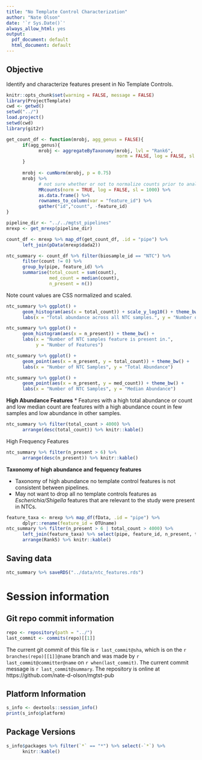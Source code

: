 ```yaml
---
title: "No Template Control Characterization"
author: "Nate Olson"
date: '`r Sys.Date()`'
always_allow_html: yes
output:
  pdf_document: default
  html_document: default
---
```


## Objective
Identify and characterize features present in No Template Controls. 

```r
knitr::opts_chunk$set(warning = FALSE, message = FALSE)
library(ProjectTemplate)
cwd <- getwd()
setwd("../")
load.project()
setwd(cwd)
library(git2r)
```

```r
get_count_df <- function(mrobj, agg_genus = FALSE){
      if(agg_genus){
            mrobj <- aggregateByTaxonomy(mrobj, lvl = "Rank6", 
                                         norm = FALSE, log = FALSE, sl = 1)
      }
      
      mrobj <- cumNorm(mrobj, p = 0.75)
      mrobj %>%
            # not sure whether or not to normalize counts prior to analysis
            MRcounts(norm = TRUE, log = FALSE, sl = 1000) %>%  
            as.data.frame() %>% 
            rownames_to_column(var = "feature_id") %>% 
            gather("id","count", -feature_id)
}

pipeline_dir <- "../../mgtst_pipelines"
mrexp <- get_mrexp(pipeline_dir)

count_df <- mrexp %>% map_df(get_count_df, .id = "pipe") %>% 
      left_join(pData(mrexp$dada2))
```


```r
ntc_summary <- count_df %>% filter(biosample_id == "NTC") %>% 
      filter(count != 0) %>% 
      group_by(pipe, feature_id) %>% 
      summarise(total_count = sum(count),
                med_count = median(count), 
                n_present = n())
```

Note count values are CSS normalized and scaled. 
```r
ntc_summary %>% ggplot() + 
      geom_histogram(aes(x = total_count)) + scale_y_log10() + theme_bw() +
      labs(x = "Total abundance across all NTC samples.", y = "Number of Features")
```

```r
ntc_summary %>% ggplot() + 
      geom_histogram(aes(x = n_present)) + theme_bw() +
      labs(x = "Number of NTC samples feature is present in.", 
           y = "Number of Features")
```


```r
ntc_summary %>% ggplot() + 
      geom_point(aes(x = n_present, y = total_count)) + theme_bw() +
      labs(x = "Number of NTC Samples", y = "Total Abundance")
```

```r
ntc_summary %>% ggplot() + 
      geom_point(aes(x = n_present, y = med_count)) + theme_bw() +
      labs(x = "Number of NTC Samples", y = "Median Abundance")
```

__High Abundance Features__
* Features with a high total abundance or count and low median count are features with a high abundance count in few samples and low abundance in other samples. 

```r
ntc_summary %>% filter(total_count > 4000) %>% 
      arrange(desc(total_count)) %>% knitr::kable()
```

High Frequency Features
```r
ntc_summary %>% filter(n_present > 6) %>% 
      arrange(desc(n_present)) %>% knitr::kable()
```

__Taxonomy of high abundance and fequency features__  

* Taxonomy of high abundance no template control features is not consistent between pipelines.  
* May not want to drop all no template controls features as _Escherichia/Shigella_ features that are relevant to the study were present in NTCs.  

```r
feature_taxa <- mrexp %>% map_df(fData, .id = "pipe") %>% 
      dplyr::rename(feature_id = OTUname)
ntc_summary %>% filter(n_present > 6 | total_count > 4000) %>% 
      left_join(feature_taxa) %>% select(pipe, feature_id, n_present, total_count, Rank5, Rank6) %>% 
      arrange(Rank5) %>% knitr::kable()
```



## Saving data 
```r
ntc_summary %>% saveRDS("../data/ntc_features.rds")
```


# Session information 

## Git repo commit information
```r
repo <- repository(path = "../")
last_commit <- commits(repo)[[1]]
```

The current git commit of this file is `r last_commit@sha`, which is on the `r branches(repo)[[1]]@name` branch and was made by `r last_commit@committer@name` on `r when(last_commit)`. The current commit message is `r last_commit@summary`. The repository is online at https://github.com/nate-d-olson/mgtst-pub  


## Platform Information
```r
s_info <- devtools::session_info()
print(s_info$platform)
```


## Package Versions
```r
s_info$packages %>% filter(`*` == "*") %>% select(-`*`) %>% 
      knitr::kable()
```